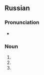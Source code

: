==Russian==

===Pronunciation===
* {{ru-IPA|шко́лы}}

===Noun===
{{ru-noun form|шко́лы|f-in|g2=f-in-p}}

# {{inflection of|lang=ru|шко́ла||gen|s}}
# {{inflection of|lang=ru|шко́ла||nom|p}}
# {{inflection of|lang=ru|шко́ла||acc|p}}